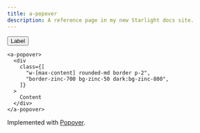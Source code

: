 ```yaml
---
title: a-popover
description: A reference page in my new Starlight docs site.
---
```



<Pills>
  <Lit />
</Pills>

<Elements />

<div class="not-content box">
  <a-popover-trigger class="group relative z-10">
    <div slot="trigger">
      <button variant="outline">
        Label
      </button>
    </div>

    <a-popover>
      <div
        class={[
          "w-[max-content] rounded-md border p-2",
          "border-zinc-700 bg-zinc-50 dark:bg-zinc-800",
        ]}
      >
        Content
      </div>
    </a-popover>
  </a-popover-trigger>
</div>

Implemented with [Popover](/atrium/components/popover).

<TypeDoc source="../packages/elements/packages/popover" symbol="Popover" />

<TypeDoc source="../packages/elements/packages/popover" symbol="PopoverTrigger" />
